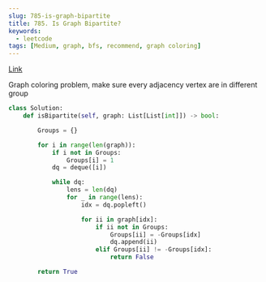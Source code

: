 ```yaml
---
slug: 785-is-graph-bipartite
title: 785. Is Graph Bipartite?
keywords:
  - leetcode
tags: [Medium, graph, bfs, recommend, graph coloring]
---
```


[Link](https://leetcode.com/problems/is-graph-bipartite/description/)

Graph coloring problem, make sure every adjacency vertex are in different group

```python
class Solution:
    def isBipartite(self, graph: List[List[int]]) -> bool:

        Groups = {}

        for i in range(len(graph)):
            if i not in Groups:
                Groups[i] = 1
            dq = deque([i])

            while dq:
                lens = len(dq)
                for _ in range(lens):
                    idx = dq.popleft()

                    for ii in graph[idx]:
                        if ii not in Groups:
                            Groups[ii] = -Groups[idx]
                            dq.append(ii)
                        elif Groups[ii] != -Groups[idx]:
                            return False

        return True
```
